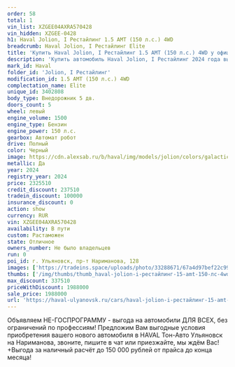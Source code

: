 ```yaml
---
order: 58
total: 1
vin_list: XZGEE04AXRA570428
vin_hidden: XZGEE-0428
h1: Haval Jolion, I Рестайлинг 1.5 AMT (150 л.с.) 4WD
breadcrumb: Haval Jolion, I Рестайлинг Elite
title: 'Купить Haval Jolion, I Рестайлинг 1.5 AMT (150 л.с.) 4WD у официального дилера в Ульяновске'
description: 'Купить автомобиль Haval Jolion, I Рестайлинг 2024 года выпуска, комплектация Elite, цвет - Черный, двигатель - 1.5 AMT (150 л.с.) 4WD у официального дилера в г. Ульяновск. Стоимость данного автомобиля Haval Jolion, I Рестайлинг – 1988000'
mark_id: Haval
folder_id: 'Jolion, I Рестайлинг'
modification_id: 1.5 AMT (150 л.с.) 4WD
complectation_name: Elite
unique_id: 3402808
body_type: Внедорожник 5 дв.
doors_count: 5
wheel: левый
engine_volume: 1500
engine_type: Бензин
engine_power: 150 л.с.
gearbox: Автомат робот
drive: Полный
color: Черный
image: https://cdn.alexsab.ru/b/haval/img/models/jolion/colors/galactic-black.webp
metallic: Да
year: 2024
registry_year: 2024
price: 2325510
credit_discount: 237510
tradein_discount: 100000
insurance_discount: 0
action: show
currency: RUR
vin: XZGEE04AXRA570428
availability: В пути
custom: Растаможен
state: Отличное
owners_number: Не было владельцев
run: 0
poi_id: г. Ульяновск, пр-т Нариманова, 128
images: ['https://tradeins.space/uploads/photo/33288671/67a4d97bef22c99ebc7c40f7bbc81dbc.jpg', 'https://tradeins.space/uploads/photo/33288672/be14851a2546bdd8a11aee17298ceb60.jpg', 'https://tradeins.space/uploads/photo/33288673/f8930024f326ce1a59e61c34203895f8.jpg', 'https://tradeins.space/uploads/photo/33288674/6a0edf6ab5ff78f74f901a046d1c620c.jpg', 'https://tradeins.space/uploads/photo/33288675/df7d275e746f8db13c5936795fcc67cc.jpg', 'https://tradeins.space/uploads/photo/33288676/c107e160c96bcc68032dc16527ccfdd3.jpg', 'https://tradeins.space/uploads/photo/33288677/f7be7f8394afae80746eb1606b283428.jpg', 'https://tradeins.space/uploads/photo/33288678/e1ce262b6b83e259f19dce155a889c6e.jpg', 'https://tradeins.space/uploads/photo/33288679/e77dc013cd7d28d025c4e3ede5abebbd.jpg', 'https://tradeins.space/uploads/photo/33288680/cc20b7c2882f3a184532db36dcce1b02.jpg']
thumbs: ['/img/thumbs/thumb_haval-jolion-i-рестайлинг-15-amt-150-лс-4wd-elite-черный-2024_81dbc_0.webp', '/img/thumbs/thumb_haval-jolion-i-рестайлинг-15-amt-150-лс-4wd-elite-черный-2024_ceb60_1.webp', '/img/thumbs/thumb_haval-jolion-i-рестайлинг-15-amt-150-лс-4wd-elite-черный-2024_895f8_2.webp', '/img/thumbs/thumb_haval-jolion-i-рестайлинг-15-amt-150-лс-4wd-elite-черный-2024_c620c_3.webp', '/img/thumbs/thumb_haval-jolion-i-рестайлинг-15-amt-150-лс-4wd-elite-черный-2024_c67cc_4.webp']
max_discount: 337510
priceWithDiscount: 1988000
sale_price: 1988000
url: 'https://haval-ulyanovsk.ru/cars/haval-jolion-i-рестайлинг-15-amt-150-лс-4wd-elite-черный-2024/'
---
```

Объявляем НЕ-ГОСПРОГРАММУ - выгода на автомобили ДЛЯ ВСЕХ, без ограничений по профессиям! Предложим Вам выгодные условия приобретения вашего нового автомобиля в HAVAL Тон-Авто Ульяновск на Нариманова, звоните, пишите в чат или приезжайте, мы ждём Вас! +Выгода за наличный расчёт до 150 000 рублей от прайса до конца месяца!

